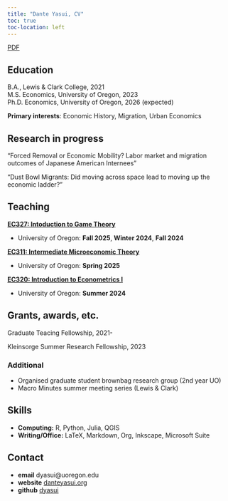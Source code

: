 ```yaml
---
title: "Dante Yasui, CV"
toc: true
toc-location: left
---
```


<head>
<script>
  document.title = "Dante Yasui: CV";
</script>
</head>

[PDF](cv.pdf)

## Education

B.A., Lewis & Clark College, 2021
<br>M.S. Economics, University of Oregon, 2023
<br>Ph.D. Economics, University of Oregon, 2026 (expected)

__Primary interests__: Economic History, Migration, Urban Economics
<br>

## Research in progress

"Forced Removal or Economic Mobility? Labor market and migration outcomes of Japanese American Internees"
<br>

"Dust Bowl Migrants: Did moving across space lead to moving up the economic ladder?"
<br>

## Teaching

__[EC327: Intoduction to Game Theory](https://danteyasui.org/EC327/)__

- University of Oregon: **Fall 2025**, **Winter 2024**, **Fall 2024**

__[EC311: Intermediate Microeconomic Theory](https://danteyasui.org/EC-311/)__

- University of Oregon: **Spring 2025**

__[EC320: Introduction to Econometrics I](https://github.com/dyasui/EC320Su24)__

- University of Oregon: **Summer 2024**

## Grants, awards, etc.

Graduate Teacing Fellowship, 2021-

Kleinsorge Summer Research Fellowship, 2023

### Additional

- Organised graduate student brownbag research group (2nd year UO)
- Macro Minutes summer meeting series (Lewis & Clark)

## Skills

- __Computing:__ R, Python, Julia, QGIS 
- __Writing/Office:__ LaTeX, Markdown, Org, Inkscape, Microsoft Suite

## Contact

- __email__ dyasui@uoregon.edu
- __website__ [danteyasui.org](http://danteyasui.org)
- __github__ [dyasui](https://github.com/dyasui)
